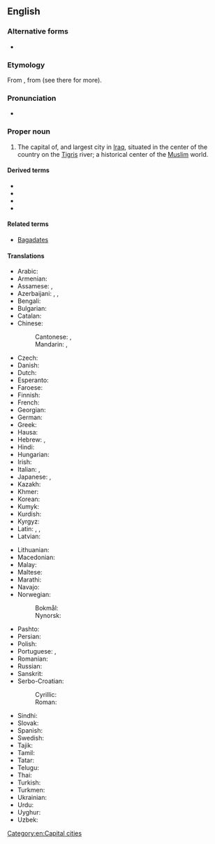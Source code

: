 ==English==
{{wikipedia}}

===Alternative forms===
* {{l|en|Bagdad}}

===Etymology===
From {{bor|en|ar|بَغْدَاد‎‎}}, from {{der|en|fa|بغداد|tr=baǧdâd}} (see there for more).

===Pronunciation===
* {{IPA|/bæɡˈdæd/|/ˈbæɡdæd/|lang=en}}

===Proper noun===
{{en-proper noun}}

# The capital of, and largest city in [[Iraq]], situated in the center of the country on the [[Tigris]] river; a historical center of the [[Muslim]] world.

====Derived terms====
* {{l|en|Baghdad Bob}}
* {{l|en|Baghdad by the Bay}}
* {{l|en|Baghdadi}}
* {{l|en|Baghdadian}}

====Related terms====
* [[Bagadates]]

====Translations====
{{trans-top|city}}
* Arabic: {{t+|ar|بَغْدَاد|f}}
* Armenian: {{t|hy|Բաղդադ}}
* Assamese: {{t|as|বাগদাদ}}, {{t|as|বাগ্দাদ}}
* Azerbaijani: {{t+|az|Bağdad}}, {{t+|az|Бағдад}}, {{t+|az|بغداد|sc=fa-Arab}}
* Bengali: {{t|bn|বাগদাদ}}
* Bulgarian: {{t|bg|Багда́д|m}}
* Catalan: {{t|ca|Bagdad}}
* Chinese:
*: Cantonese: {{t|yue|巴格達|sc=Hani}}, {{t|yue|巴格达|tr=baa1 gaak3 daat6|sc=Hani}}
*: Mandarin: {{t+|cmn|巴格達|sc=Hani}}, {{t+|cmn|巴格达|tr=Bāgédá|sc=Hani}}
* Czech: {{t+|cs|Bagdád|m}}
* Danish: {{t|da|Bagdad}}
* Dutch: {{t+|nl|Bagdad}}
* Esperanto: {{t+|eo|Bagdado}}
* Faroese: {{t|fo|Bagdad}}
* Finnish: {{t+|fi|Bagdad}}
* French: {{t+|fr|Bagdad}}
* Georgian: {{t|ka|ბაღდადი}}
* German: {{t+|de|Bagdad}}
* Greek: {{t+|el|Βαγδάτη}}
* Hausa: {{t|ha|Bagadaza|f|alt=Bàgàdāzà}}
* Hebrew: {{t|he|בגדאד}}, {{t|he|בגדד}}
* Hindi: {{t|hi|बग़दाद}}
* Hungarian: {{t+|hu|Bagdad}}
* Irish: {{t|ga|Bagdad|m}}
* Italian: {{t|it|Bagdad|f}}, {{t+|it|Baghdad|f}}
* Japanese: {{t|ja|バグダード|tr=Bagudādo}}, {{t|ja|バグダッド|tr=Bagudaddo}}
* Kazakh: {{t|kk|Бағдат}}
* Khmer: {{t+|km|បាកដាដ}}
* Korean: {{t|ko|^바그다드}}
* Kumyk: {{t|kum|Багъдад|tr=Bağdad}}
* Kurdish: {{t+|ku|Bexda|f}}
* Kyrgyz: {{t|ky|Багдат}}
* Latin: {{t+|la|Bagdatum}}, {{t|la|Bagdadum}}, {{t|la|Bagdetia}}
* Latvian: {{t+|lv|Bagdāde}}
{{trans-mid}}
* Lithuanian: {{t|lt|Bagdadas}}
* Macedonian: {{t|mk|Багда́д|m}}
* Malay: {{t|ms|Baghdad}}
* Maltese: {{t|mt|Bagdad}}
* Marathi: {{t|mr|बगदाद}}
* Navajo: {{t|nv|Báhdaʼ}}
* Norwegian:
*: Bokmål: {{t|nb|Bagdad}}
*: Nynorsk: {{t|nn|Bagdad}}
* Pashto: {{t+|ps|بغداد|m|tr=baǧdad}}
* Persian: {{t+|fa|بغداد|tr=bağdâd}}
* Polish: {{t+|pl|Bagdad|m}}
* Portuguese: {{t|pt|Bagdá}}, {{t+|pt|Bagdade}}
* Romanian: {{t+|ro|Bagdad}}
* Russian: {{t+|ru|Багда́д|m}}
* Sanskrit: {{t+|sa|भगदत्त}}
* Serbo-Croatian:
*: Cyrillic: {{t|sh|Багдад|m}}
*: Roman: {{t+|sh|Bagdad|m}}
* Sindhi: {{t|sd|بغداد|m}}
* Slovak: {{t|sk|Bagdad|m}}
* Spanish: {{t+|es|Bagdad}}
* Swedish: {{t+|sv|Bagdad}}
* Tajik: {{t+|tg|Бағдод}}
* Tamil: {{t|ta|பாக்தாத்}}
* Tatar: {{t|tt|Багдад}}
* Telugu: {{t|te|బాగ్దాదు}}
* Thai: {{t|th|แบกแดด}}
* Turkish: {{t+|tr|Bağdat}}
* Turkmen: {{t|tk|Bagdat}}
* Ukrainian: {{t|uk|Багда́д|m}}
* Urdu: {{t|ur|بغداد|tr=baġdād}}
* Uyghur: {{t|ug|باغداد}}
* Uzbek: {{t|uz|Bagʻdod}}
{{trans-bottom}}

[[Category:en:Capital cities]]